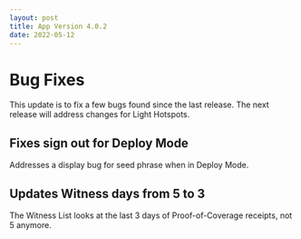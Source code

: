 ```yaml
---
layout: post
title: App Version 4.0.2
date: 2022-05-12
---
```


# Bug Fixes

This update is to fix a few bugs found since the last release. The next release will address changes
for Light Hotspots.

<!--truncate-->

## Fixes sign out for Deploy Mode

Addresses a display bug for seed phrase when in Deploy Mode.

## Updates Witness days from 5 to 3

The Witness List looks at the last 3 days of Proof-of-Coverage receipts, not 5 anymore.
